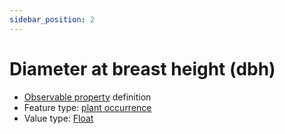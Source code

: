 ```yaml
---
sidebar_position: 2
---
```



# Diameter at breast height (dbh)

- [Observable property](/viewers/dawe-vocabs?uri=https://linked.data.gov.au/def/test/dawe-cv/6e1c8b97-3655-4a22-9647-02f2c756e789) definition
- Feature type: [plant occurrence](http://linked.data.gov.au/def/tern-cv/b311c0d3-4a1a-4932-a39c-f5cdc1afa611)
- Value type: [Float](https://w3id.org/tern/ontologies/tern/Float)


<Example protocolModule="targeted-survey-flora-protocol-observation" observableProperty="https://linked.data.gov.au/def/test/dawe-cv/6e1c8b97-3655-4a22-9647-02f2c756e789" />

